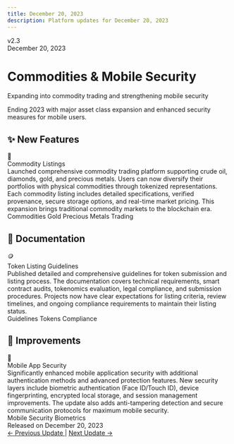 ```yaml
---
title: December 20, 2023
description: Platform updates for December 20, 2023
---
```



<div className="relative overflow-hidden rounded-3xl bg-gradient-to-br from-indigo-500/10 via-sky-500/10 to-blue-500/10 p-10 border border-indigo-500/20 mb-10">
  <div className="relative z-10">
    <div className="flex items-center gap-3 mb-4">
      <div className="px-4 py-1.5 rounded-full bg-indigo-500/20 border border-indigo-500/30">
        <span className="text-sm font-semibold text-indigo-600 dark:text-indigo-400">v2.3</span>
      </div>
      <div className="px-4 py-1.5 rounded-full bg-sky-500/20 border border-sky-500/30">
        <span className="text-sm font-semibold text-sky-600 dark:text-sky-400">December 20, 2023</span>
      </div>
    </div>
    <h1 className="text-4xl md:text-5xl font-bold mb-4 bg-gradient-to-r from-indigo-600 via-sky-600 to-blue-600 dark:from-indigo-400 dark:via-sky-400 dark:to-blue-400 bg-clip-text text-transparent">
      Commodities & Mobile Security
    </h1>
    <p className="text-xl text-muted-foreground max-w-3xl">
      Expanding into commodity trading and strengthening mobile security
    </p>
  </div>
  <div className="absolute top-0 right-0 w-72 h-72 bg-indigo-500/10 rounded-full blur-3xl"></div>
  <div className="absolute bottom-0 left-0 w-72 h-72 bg-sky-500/10 rounded-full blur-3xl"></div>
  <div className="absolute top-1/2 right-1/3 w-48 h-48 bg-blue-500/10 rounded-full blur-3xl"></div>
</div>

<div className="relative my-8 pl-6 border-l-2 border-indigo-500/30">
  <div className="absolute left-0 top-0 w-3 h-3 rounded-full bg-indigo-500 ring-4 ring-indigo-500/20 transform -translate-x-[7px]"></div>
  <p className="text-sm text-muted-foreground">
    Ending 2023 with major asset class expansion and enhanced security measures for mobile users.
  </p>
</div>

## ✨ New Features

<div className="space-y-4 my-8">
  <div className="group relative overflow-hidden rounded-xl border border-green-500/30 bg-gradient-to-br from-green-500/10 via-green-500/5 to-transparent p-6 transition-all hover:border-green-500/50 hover:shadow-lg hover:shadow-green-500/10">
    <div className="flex gap-4 items-start">
      <div className="flex items-center justify-center w-12 h-12 rounded-xl bg-green-500/20 text-2xl shrink-0 group-hover:scale-110 transition-transform">
        💎
      </div>
      <div className="flex-1">
        <div className="font-bold text-xl mb-2 text-green-700 dark:text-green-400">Commodity Listings</div>
        <div className="text-muted-foreground leading-relaxed">
          Launched comprehensive commodity trading platform supporting crude oil, diamonds, gold, and precious metals. Users can now diversify their portfolios with physical commodities through tokenized representations. Each commodity listing includes detailed specifications, verified provenance, secure storage options, and real-time market pricing. This expansion brings traditional commodity markets to the blockchain era.
        </div>
        <div className="mt-4 flex flex-wrap gap-2">
          <span className="px-3 py-1 rounded-full bg-green-500/10 text-xs font-medium text-green-700 dark:text-green-400">Commodities</span>
          <span className="px-3 py-1 rounded-full bg-green-500/10 text-xs font-medium text-green-700 dark:text-green-400">Gold</span>
          <span className="px-3 py-1 rounded-full bg-green-500/10 text-xs font-medium text-green-700 dark:text-green-400">Precious Metals</span>
          <span className="px-3 py-1 rounded-full bg-green-500/10 text-xs font-medium text-green-700 dark:text-green-400">Trading</span>
        </div>
      </div>
    </div>
    <div className="absolute top-0 right-0 w-32 h-32 bg-green-500/5 rounded-full blur-2xl"></div>
  </div>
</div>

## 📝 Documentation

<div className="space-y-4 my-8">
  <div className="group relative overflow-hidden rounded-xl border border-purple-500/30 bg-gradient-to-br from-purple-500/10 via-purple-500/5 to-transparent p-6 transition-all hover:border-purple-500/50 hover:shadow-lg hover:shadow-purple-500/10">
    <div className="flex gap-4 items-start">
      <div className="flex items-center justify-center w-12 h-12 rounded-xl bg-purple-500/20 text-2xl shrink-0 group-hover:scale-110 transition-transform">
        🪙
      </div>
      <div className="flex-1">
        <div className="font-bold text-xl mb-2 text-purple-700 dark:text-purple-400">Token Listing Guidelines</div>
        <div className="text-muted-foreground leading-relaxed">
          Published detailed and comprehensive guidelines for token submission and listing process. The documentation covers technical requirements, smart contract audits, tokenomics evaluation, legal compliance, and submission procedures. Projects now have clear expectations for listing criteria, review timelines, and ongoing compliance requirements to maintain their listing status.
        </div>
        <div className="mt-4 flex flex-wrap gap-2">
          <span className="px-3 py-1 rounded-full bg-purple-500/10 text-xs font-medium text-purple-700 dark:text-purple-400">Guidelines</span>
          <span className="px-3 py-1 rounded-full bg-purple-500/10 text-xs font-medium text-purple-700 dark:text-purple-400">Tokens</span>
          <span className="px-3 py-1 rounded-full bg-purple-500/10 text-xs font-medium text-purple-700 dark:text-purple-400">Compliance</span>
        </div>
      </div>
    </div>
    <div className="absolute top-0 right-0 w-32 h-32 bg-purple-500/5 rounded-full blur-2xl"></div>
  </div>
</div>

## 🚀 Improvements

<div className="space-y-4 my-8">
  <div className="group relative overflow-hidden rounded-xl border border-blue-500/30 bg-gradient-to-br from-blue-500/10 via-blue-500/5 to-transparent p-6 transition-all hover:border-blue-500/50 hover:shadow-lg hover:shadow-blue-500/10">
    <div className="flex gap-4 items-start">
      <div className="flex items-center justify-center w-12 h-12 rounded-xl bg-blue-500/20 text-2xl shrink-0 group-hover:scale-110 transition-transform">
        📱
      </div>
      <div className="flex-1">
        <div className="font-bold text-xl mb-2 text-blue-700 dark:text-blue-400">Mobile App Security</div>
        <div className="text-muted-foreground leading-relaxed">
          Significantly enhanced mobile application security with additional authentication methods and advanced protection features. New security layers include biometric authentication (Face ID/Touch ID), device fingerprinting, encrypted local storage, and session management improvements. The update also adds anti-tampering detection and secure communication protocols for maximum mobile security.
        </div>
        <div className="mt-4 flex flex-wrap gap-2">
          <span className="px-3 py-1 rounded-full bg-blue-500/10 text-xs font-medium text-blue-700 dark:text-blue-400">Mobile</span>
          <span className="px-3 py-1 rounded-full bg-blue-500/10 text-xs font-medium text-blue-700 dark:text-blue-400">Security</span>
          <span className="px-3 py-1 rounded-full bg-blue-500/10 text-xs font-medium text-blue-700 dark:text-blue-400">Biometrics</span>
        </div>
      </div>
    </div>
    <div className="absolute top-0 right-0 w-32 h-32 bg-blue-500/5 rounded-full blur-2xl"></div>
  </div>
</div>

<div className="mt-12 flex items-center justify-between p-6 rounded-xl border border-indigo-500/20 bg-gradient-to-r from-indigo-500/5 to-transparent">
  <div className="flex items-center gap-3">
    <div className="w-2 h-2 rounded-full bg-indigo-500 animate-pulse"></div>
    <span className="text-sm font-medium text-muted-foreground">Released on December 20, 2023</span>
  </div>
  <div className="flex items-center gap-4">
    <a href="/docs/changelog/2023-11-18" className="text-sm font-medium text-indigo-600 dark:text-indigo-400 hover:underline">
      ← Previous Update
    </a>
    <span className="text-muted-foreground">|</span>
    <a href="/docs/changelog/2024-07-05" className="text-sm font-medium text-indigo-600 dark:text-indigo-400 hover:underline">
      Next Update →
    </a>
  </div>
</div>